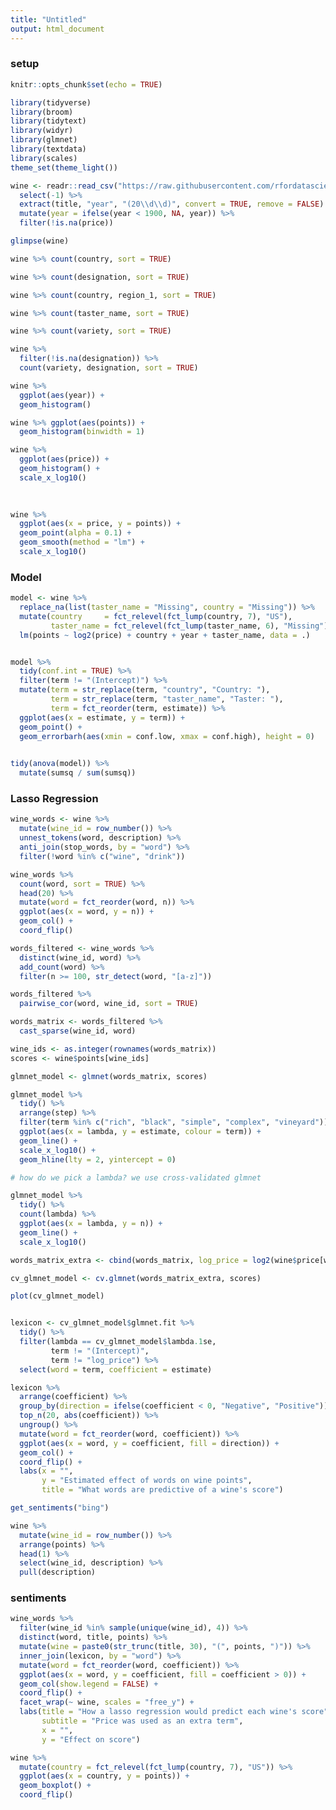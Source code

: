 ```yaml
---
title: "Untitled"
output: html_document
---
```


### setup 

```r
knitr::opts_chunk$set(echo = TRUE)

library(tidyverse)
library(broom)
library(tidytext)
library(widyr)
library(glmnet)
library(textdata)
library(scales)
theme_set(theme_light())

wine <- readr::read_csv("https://raw.githubusercontent.com/rfordatascience/tidytuesday/master/data/2019/2019-05-28/winemag-data-130k-v2.csv") %>% 
  select(-1) %>% 
  extract(title, "year", "(20\\d\\d)", convert = TRUE, remove = FALSE) %>% 
  mutate(year = ifelse(year < 1900, NA, year)) %>% 
  filter(!is.na(price))
```

```r
glimpse(wine)

wine %>% count(country, sort = TRUE)

```

```r
wine %>% count(designation, sort = TRUE)

wine %>% count(country, region_1, sort = TRUE)

wine %>% count(taster_name, sort = TRUE)

wine %>% count(variety, sort = TRUE)
```

```r
wine %>% 
  filter(!is.na(designation)) %>% 
  count(variety, designation, sort = TRUE)
```
```r
wine %>% 
  ggplot(aes(year)) +
  geom_histogram()


```

```r
wine %>% ggplot(aes(points)) +
  geom_histogram(binwidth = 1)

wine %>% 
  ggplot(aes(price)) +
  geom_histogram() +
  scale_x_log10()
  
  
```

```r
wine %>% 
  ggplot(aes(x = price, y = points)) +
  geom_point(alpha = 0.1) +
  geom_smooth(method = "lm") +
  scale_x_log10()

```
### Model

```r
model <- wine %>%
  replace_na(list(taster_name = "Missing", country = "Missing")) %>% 
  mutate(country     = fct_relevel(fct_lump(country, 7), "US"),
         taster_name = fct_relevel(fct_lump(taster_name, 6), "Missing")) %>% 
  lm(points ~ log2(price) + country + year + taster_name, data = .)


model %>% 
  tidy(conf.int = TRUE) %>% 
  filter(term != "(Intercept)") %>% 
  mutate(term = str_replace(term, "country", "Country: "),
         term = str_replace(term, "taster_name", "Taster: "),
         term = fct_reorder(term, estimate)) %>% 
  ggplot(aes(x = estimate, y = term)) +
  geom_point() + 
  geom_errorbarh(aes(xmin = conf.low, xmax = conf.high), height = 0)
  

```

```r
tidy(anova(model)) %>% 
  mutate(sumsq / sum(sumsq))
```

### Lasso Regression

```r
wine_words <- wine %>% 
  mutate(wine_id = row_number()) %>% 
  unnest_tokens(word, description) %>% 
  anti_join(stop_words, by = "word") %>% 
  filter(!word %in% c("wine", "drink"))

wine_words %>% 
  count(word, sort = TRUE) %>% 
  head(20) %>% 
  mutate(word = fct_reorder(word, n)) %>% 
  ggplot(aes(x = word, y = n)) + 
  geom_col() +
  coord_flip()
```

```r
words_filtered <- wine_words %>% 
  distinct(wine_id, word) %>% 
  add_count(word) %>% 
  filter(n >= 100, str_detect(word, "[a-z]"))

words_filtered %>% 
  pairwise_cor(word, wine_id, sort = TRUE)
```

```r
words_matrix <- words_filtered %>% 
  cast_sparse(wine_id, word)

wine_ids <- as.integer(rownames(words_matrix))
scores <- wine$points[wine_ids]

glmnet_model <- glmnet(words_matrix, scores)

glmnet_model %>% 
  tidy() %>% 
  arrange(step) %>% 
  filter(term %in% c("rich", "black", "simple", "complex", "vineyard")) %>% 
  ggplot(aes(x = lambda, y = estimate, colour = term)) +
  geom_line() +
  scale_x_log10() +
  geom_hline(lty = 2, yintercept = 0)

# how do we pick a lambda? we use cross-validated glmnet

glmnet_model %>% 
  tidy() %>% 
  count(lambda) %>% 
  ggplot(aes(x = lambda, y = n)) +
  geom_line() +
  scale_x_log10()

words_matrix_extra <- cbind(words_matrix, log_price = log2(wine$price[wine_ids]))

cv_glmnet_model <- cv.glmnet(words_matrix_extra, scores)

plot(cv_glmnet_model)



```

```r
lexicon <- cv_glmnet_model$glmnet.fit %>% 
  tidy() %>% 
  filter(lambda == cv_glmnet_model$lambda.1se,
         term != "(Intercept)",
         term != "log_price") %>% 
  select(word = term, coefficient = estimate)

lexicon %>% 
  arrange(coefficient) %>% 
  group_by(direction = ifelse(coefficient < 0, "Negative", "Positive")) %>% 
  top_n(20, abs(coefficient)) %>% 
  ungroup() %>% 
  mutate(word = fct_reorder(word, coefficient)) %>% 
  ggplot(aes(x = word, y = coefficient, fill = direction)) +
  geom_col() + 
  coord_flip() +
  labs(x = "",
       y = "Estimated effect of words on wine points",
       title = "What words are predictive of a wine's score")

get_sentiments("bing")
```

```r
wine %>% 
  mutate(wine_id = row_number()) %>% 
  arrange(points) %>% 
  head(1) %>% 
  select(wine_id, description) %>% 
  pull(description)
```

### sentiments

```r
wine_words %>% 
  filter(wine_id %in% sample(unique(wine_id), 4)) %>% 
  distinct(word, title, points) %>% 
  mutate(wine = paste0(str_trunc(title, 30), "(", points, ")")) %>% 
  inner_join(lexicon, by = "word") %>% 
  mutate(word = fct_reorder(word, coefficient)) %>% 
  ggplot(aes(x = word, y = coefficient, fill = coefficient > 0)) +
  geom_col(show.legend = FALSE) +
  coord_flip() +
  facet_wrap(~ wine, scales = "free_y") +
  labs(title = "How a lasso regression would predict each wine's score",
       subtitle = "Price was used as an extra term",
       x = "", 
       y = "Effect on score")
```


```r
wine %>%
  mutate(country = fct_relevel(fct_lump(country, 7), "US")) %>%
  ggplot(aes(x = country, y = points)) +
  geom_boxplot() +
  coord_flip()


```





